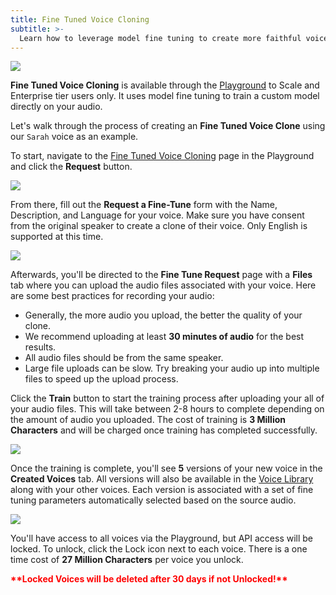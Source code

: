 ```yaml
---
title: Fine Tuned Voice Cloning
subtitle: >-
  Learn how to leverage model fine tuning to create more faithful voice clones.
---
```


<Frame background="subtle">
  <img src="/assets/images/fine-tune.png" />
</Frame>

**Fine Tuned Voice Cloning** is available through the [Playground](https://play.cartesia.ai) to Scale and Enterprise tier users only. It uses model fine tuning to train a custom model directly on your audio.

Let's walk through the process of creating an **Fine Tuned Voice Clone** using our `Sarah` voice as an example.

To start, navigate to the [Fine Tuned Voice Cloning](https://play.cartesia.ai/clone/requests) page in the Playground and click the **Request** button.

<Frame background="subtle">
  <img src="/assets/images/fine-tune-request.png" />
</Frame>

From there, fill out the **Request a Fine-Tune** form with the Name, Description, and Language for your voice. Make sure you have consent from the original speaker to create a clone of their voice. Only English is supported at this time.

<Frame background="subtle">
  <img src="/assets/images/fine-tune-form.png" />
</Frame>

Afterwards, you'll be directed to the **Fine Tune Request** page with a **Files** tab where you can upload the audio files associated with your voice. Here are some best practices for recording your audio:

- Generally, the more audio you upload, the better the quality of your clone.
- We recommend uploading at least **30 minutes of audio** for the best results.
- All audio files should be from the same speaker.
- Large file uploads can be slow. Try breaking your audio up into multiple files to speed up the upload process.

Click the **Train** button to start the training process after uploading your all of your audio files. This will take between 2-8 hours to complete depending on the amount of audio you uploaded. The cost of training is **3 Million Characters** and will be charged once training has completed successfully.

<Frame background="subtle">
  <img src="/assets/images/fine-tune-train.png" />
</Frame>

Once the training is complete, you'll see **5** versions of your new voice in the **Created Voices** tab. All versions will also be available in the [Voice Library](https://play.cartesia.ai/library) along with your other voices. Each version is associated with a set of fine tuning parameters automatically selected based on the source audio.

<Frame background="subtle">
  <img src="/assets/images/fine-tune-voices.png" />
</Frame>

You'll have access to all voices via the Playground, but API access will be locked. To unlock, click the Lock icon next to each voice. There is a one time cost of **27 Million Characters** per voice you unlock.

<p style="color: red; font-weight: bold">
  **Locked Voices will be deleted after 30 days if not Unlocked!**
</p>
